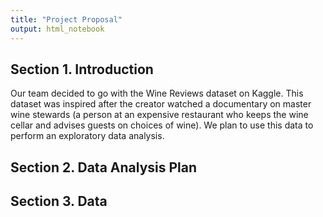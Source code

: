 ```yaml
---
title: "Project Proposal"
output: html_notebook
---
```


## Section 1. Introduction
Our team decided to go with the Wine Reviews dataset on Kaggle. This dataset was inspired after the creator watched a documentary on master wine stewards (a person at an expensive restaurant who keeps the wine cellar and advises guests on choices of wine). We plan to use this data to perform an exploratory data analysis.

## Section 2. Data Analysis Plan

## Section 3. Data

